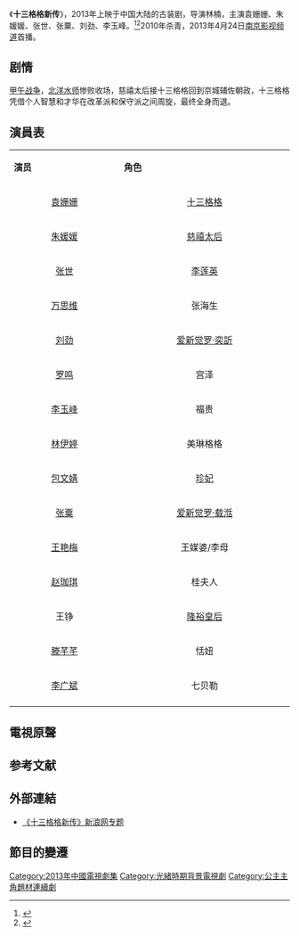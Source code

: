 {{电视节目信息框
| 名称     = 十三格格新传
| 别名     = 
| 英文名称 = <!-- ''{{lang|en| }}''  -->
| 图片     = Princess Shisan poster.jpg
| 图说     = 海报
| 分类     = 古装剧
| 原创者   = 
| 导演     = 林楠
| 监制     = 
| 出品人   = 
| 编剧     = 张法纯
| 制作人   = 张法纯
| 摄影     = 
| 演出     = 袁姗姗<br>朱媛媛<br>张世<br>张粟<br>刘劲<br>李玉峰
| 配音     =
| 旁白     = 
| 主题曲   = 《成敗不在第一招》
| 演唱     = 張芯、孟令君 
| 片尾曲   = 《自由自在》 
| 演唱2    = 蝶組合
| 插曲     = 
| 地区     = {{CHNML}}
| 语言     = 普通话
| 集数     = 28集
| 每集长   = 45分钟
| 制作公司 = 北京金璇文化交流有限责任公司
| 首播地区 = {{CHNML}}
| 电视网   = [[南京电视台|南京影视频道]]
| 开始     = 2013年4月24日
| 结束     = 5月4日
| 先于     = 
| 后于     = 
| 相关剧集 = 
| 官方网站 = 
}}
《'''十三格格新传'''》，2013年上映于中国大陆的古装剧，导演林楠，主演袁姗姗、朱媛媛、张世、张粟、刘劲、李玉峰。<ref>{{cite web |url=http://ent.sina.com.cn/v/m/2010-12-23/11393186410.shtml |title=《十三格格新传》高潮迭起 张世朱媛媛精彩过招 |date=2010-12-23 |work=新浪 |archive-date=2014-10-06 |archive-url=https://web.archive.org/web/20141006140012/http://ent.sina.com.cn/v/m/2010-12-23/11393186410.shtml |dead-url=no |accessdate=2014-09-24 }}</ref><ref>{{cite web |url=http://ent.163.com/10/1116/09/6LJOCMIK00031GVS.html |title=《十三格格新传》开机 袁姗姗再挑女一号大梁 |date=2010-11-16 |work=网易 |archive-date=2014-10-06 |archive-url=https://web.archive.org/web/20141006092216/http://ent.163.com/10/1116/09/6LJOCMIK00031GVS.html |dead-url=no |accessdate=2014-09-24 }}</ref>2010年杀青，2013年4月24日[[南京电视台|南京影视频道]]首播。

==剧情==
[[甲午战争|甲午战争]]，[[北洋水师|北洋水师]]惨败收场，慈禧太后接十三格格回到京城辅佐朝政，十三格格凭借个人智慧和才华在改革派和保守派之间周旋，最终全身而退。

== 演員表 ==
{|class="wikitable" width="13%"
|- style="background:cornflowerblue; color:white" align=center
|style="width:5%"|'''演员'''||style="width:8%"|'''角色'''
|-
| <center>[[袁姗姗|袁姗姗]]||<center>[[十三格格|十三格格]]   
|-
| <center>[[朱媛媛|朱媛媛]]||<center>[[慈禧太后|慈禧太后]]   
|- 
| <center>[[张世|张世]]||<center>[[李莲英|李莲英]]
|- 
| <center>[[万思维|万思维]]||<center>张海生
|-
| <center>[[刘劲|刘劲]]||<center>[[爱新觉罗·奕訢|爱新觉罗·奕訢]] 
|-
| <center>[[罗鸣|罗鸣]]||<center>宫泽 
|-
| <center>[[李玉峰|李玉峰]]||<center>福贵
|-
| <center>[[林伊婷|林伊婷]]||<center>美琳格格 
|- 
| <center>[[包文婧|包文婧]]||<center>[[珍妃|珍妃]]
|- 
| <center>[[张粟|张粟]]||<center>[[爱新觉罗·载湉|爱新觉罗·载湉]]   
|-
| <center>[[王艳梅|王艳梅]]||<center>王媒婆/李母   
|-
| <center>[[赵珈琪|赵珈琪]]||<center>桂夫人  
|-
| <center>王铮||<center>[[隆裕皇后|隆裕皇后]]   
|-
| <center>[[滕芊芊|滕芊芊]]||<center>恬妞 
|-
| <center>[[李广斌|李广斌]]||<center>七贝勒  
|-
|}

==電視原聲==
{{Tracklist
| total_length =
| extra_column = 演唱者
| title1 =《成敗不在第一招》
| note1 =片頭曲
| music1 =雷蕾
| lyrics1 =易茗
| arranger1 =
| producer1 = 
| extra1   =張芯、孟令君
| title2 =《自由自在》
| note2 = 片尾曲
| music2 =雷蕾
| lyrics2 =易茗
| arranger2 =
| producer2 = 
| extra2   =蝶組合
}}

==参考文献==
{{reflist}}
==外部連結==
*[http://ent.sina.com.cn/f/v/shsggx/  《十三格格新传》新浪网专题]{{Wayback|url=http://ent.sina.com.cn/f/v/shsggx/ |date=20141006112306 }}

== 節目的變遷 ==
{{電視節目的變遷
|電視台= {{CHNML}} [[南京電視台|南京影視頻道]]
|播放檔次=
|節目名稱= 十三格格新传<br/>（2013年4月24日－5月4日）
|上一節目=
|下一節目=
}} 
{{電視節目的變遷
|電視台= {{TWN}} [[索尼|LS TIME電影台]]
|播放檔次= 星期一至五 20:00 - 21:00
|節目名稱= 十三格格新傳<br />（2016年4月26日 - 2016年4月29日）
|上一節目= [[一起吃飯吧|一起吃飯吧]]<br />（2016年3月29日 - 2016年4月25日）
|下一節目= [[急診男女|急診男女]]（重播）<br />（2016年5月2日 - 2016年6月9日）
}}
{{2013年中國大陸古裝/民初電視劇}}
{{DEFAULTSORT:Shi十}}
[[Category:2013年中國電視劇集|Category:2013年中國電視劇集]]
[[Category:光緒時期背景電視劇|Category:光緒時期背景電視劇]]
[[Category:公主主角題材連續劇|Category:公主主角題材連續劇]]